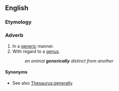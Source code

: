 ==English==

===Etymology===
{{suffix|en|generic|ally}}

===Adverb===
{{en-adv}}

# In a [[generic]] manner.
# With regard to a [[genus]].
#: ''an animal '''generically''' distinct from another''

====Synonyms====
* {{sense|generic manner}} See also [[Thesaurus:generally]]